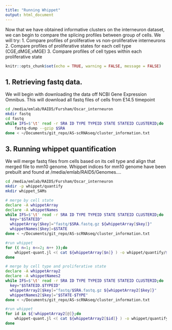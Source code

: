 ```yaml
---
title: "Running Whippet"
output: html_document
---
```


Now that we have obtained informative clusters on the interneuron dataset, we can begin to compare the splicing profiles between group of cells. We will try:
1. Compare profiles of proliferative vs non-proliferative interneurons
2. Compare profiles of proliferative states for each cell type (CGE,dMGE,vMGE)
3. Compare profiles of cell types within each proliferative state
```r
knitr::opts_chunk$set(echo = TRUE, warning = FALSE, message = FALSE)
```

## 1. Retrieving fastq data.
We will begin with downloading the data off NCBI Gene Expression Omnibus. This will download all fastq files of cells from E14.5 timepoint
```bash
cd /media/emlab/RAID5/Fursham/Oscar_interneuron
mkdir fastq
cd fastq
while IFS=$'\t' read -r SRA ID TYPE TYPEID STATE STATEID CLUSTERID;do 
	fastq-dump --gzip $SRA 
done < ~/Documents/git_repo/AS-scRNAseq/cluster_information.txt
```


## 3. Running whippet quantification
We will merge fastq files from cells based on its cell type and align that merged file to mm10 genome. Whippet indices for mm10 genome have been prebuilt and found at /media/emlab/RAID5/Genomes....

```bash
cd /media/emlab/RAID5/Fursham/Oscar_interneuron
mkdir -p whippet/quantify
mkdir whippet_SAMs

# merge by cell state
declare -A whippetArray
declare -A whippetNames
while IFS=$'\t' read -r SRA ID TYPE TYPEID STATE STATEID CLUSTERID;do 
  key="$STATEID"
  whippetArray[$key]="fastq/$SRA.fastq.gz ${whippetArray[$key]}"
  whippetNames[$key]=$STATE
done < ~/Documents/git_repo/AS-scRNAseq/cluster_information.txt

#run whippet
for (( n=1; n<=2; n++ ));do
	whippet-quant.jl <( cat ${whippetArray[$n]} ) -o whippet/quantify/${whippetNames["$n"]} -x /media/emlab/RAID5/Genomes/GRCz10/Ensembl/whippet_index/graph.jls --force-gz --biascorrect --sam > whippet_SAMs/${whippetNames[$n]}.sam 
done

# merge by cell type and proliferative state
declare -A whippetArray2
declare -A whippetNames2
while IFS=$'\t' read -r SRA ID TYPE TYPEID STATE STATEID CLUSTERID;do 
  key="$STATEID.$TYPEID"
  whippetArray2[$key]="fastq/$SRA.fastq.gz ${whippetArray2[$key]}"
  whippetNames2[$key]="$STATE-$TYPE"
done < ~/Documents/git_repo/AS-scRNAseq/cluster_information.txt

#run whippet
for id in ${!whippetArray2[@]};do
	whippet-quant.jl <( cat ${whippetArray2[$id]} ) -o whippet/quantify/${whippetNames2["$id"]} -x /media/emlab/RAID5/Genomes/GRCz10/Ensembl/whippet_index/graph.jls --force-gz --biascorrect --sam > whippet_SAMs/${whippetNames2[$id]}.sam 
done


```

